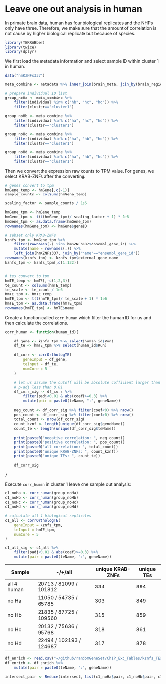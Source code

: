 # Leave one out analysis in human

In primate brain data, human has four biological replicates and the NHPs only have three. Therefore, we make sure that the amount of correlation is not cause by higher biological replicate but because of species.

```r
library(TEKRABber)
library(twice)
library(dplyr)
```

We first load the metadata information and select sample ID within cluster 1 in human.

```r
data("hmKZNFs337")

meta_combine <- metadata %>% inner_join(brain_meta, join_by(brain_region==region))

# prepare individual ID list
group_noHa <- meta_combine %>%
    filter(individual %in% c("hb", "hc", "hd")) %>%
    filter(cluster=="cluster1")

group_noHb <- meta_combine %>%
    filter(individual %in% c("ha", "hc", "hd")) %>%
    filter(cluster=="cluster1")

group_noHc <- meta_combine %>%
    filter(individual %in% c("ha", "hb", "hd")) %>%
    filter(cluster=="cluster1")

group_noHd <- meta_combine %>%
    filter(individual %in% c("ha", "hb", "hc")) %>%
    filter(cluster=="cluster1")

```

Then we convert the expression raw counts to TPM value. For genes, we select KRAB-ZNFs after the converting.

```r
# genes convert to tpm
hmGene_temp <- hmGene[,c(-1)]
sample_counts <- colSums(hmGene_temp)

scaling_factor <- sample_counts / 1e6

hmGene_tpm <- hmGene_temp
hmGene_tpm <- t(t(hmGene_tpm)/ scaling_factor + 1) * 1e6
hmGene_tpm <- as.data.frame(hmGene_tpm)
rownames(hmGene_tpm) <- hmGene$geneID

# sebset only KRAB-ZNFs
kznfs_tpm <- hmGene_tpm %>%
    filter(rownames(.) %in% hmKZNFs337$ensembl_gene_id) %>%
    mutate(name = rownames(.)) %>%
    left_join(hmKZNFs337, join_by("name"=="ensembl_gene_id"))
rownames(kznfs_tpm) <- kznfs_tpm$external_gene_name
kznfs_tpm <- kznfs_tpm[,c(1:132)]


# tes convert to tpm
hmTE_temp <- hmTE[,-c(1,2,3)]
te_count <- colSums(hmTE_temp)
te_scale <- te_count / 1e6
hmTE_tpm <- hmTE_temp
hmTE_tpm <- t(t(hmTE_tpm)/ te_scale + 1) * 1e6
hmTE_tpm <- as.data.frame(hmTE_tpm)
rownames(hmTE_tpm) <- hmTE$name
```

Create a function called `corr_human` which filter the human ID for us and then calculate the correlations.

```r
corr_human <- function(human_id){
    
    df_gene <- kznfs_tpm %>% select(human_id$Run)
    df_te <- hmTE_tpm %>% select(human_id$Run)
    
    df_corr <- corrOrthologTE(
        geneInput = df_gene,
        teInput = df_te,
        numCore = 5
    )
    
    # let us assume the cutoff will be absolute cofficient larger than 0.3 and 
    # p-adj less than 0.01
    df_corr_sig <- df_corr %>%
        filter(padj<0.01 & abs(coef)>=0.3) %>%
        mutate(pair = paste0(teName, ":", geneName))
    
    neg_count <- df_corr_sig %>% filter(coef<0) %>% nrow()
    pos_count <- df_corr_sig %>% filter(coef>0) %>% nrow()
    total_count <- nrow(df_corr_sig)
    count_kznf <- length(unique(df_corr_sig$geneName))
    count_te <- length(unique(df_corr_sig$teName))
    
    print(paste0("negative correlation: ", neg_count))
    print(paste0("positive correlation: ", pos_count))
    print(paste0("all correlation: ", total_count))
    print(paste0("unique KRAB-ZNFs: ", count_kznf))
    print(paste0("unique TEs: ", count_te))
    
    df_corr_sig
    
}
```

Execute `corr_human` in cluster 1 leave one sample out analysis:

```r
c1_noHa <- corr_human(group_noHa)
c1_noHb <- corr_human(group_noHb)
c1_noHc <- corr_human(group_noHc)
c1_noHd <- corr_human(group_noHd)

```

```r
# calculate all 4 biological replicates
c1_all <- corrOrthologTE(
    geneInput = kznfs_tpm,
    teInput = hmTE_tpm,
    numCore = 5
)

c1_all_sig <- c1_all %>% 
    filter(padj<0.01 & abs(coef)>=0.3) %>%
    mutate(pair = paste0(teName, ":", geneName))
```

| Sample      | -/+/all                 | unique KRAB-ZNFs | unique TEs |
|-------------|-------------------------|------------------|------------|
| all 4 human | 20713 / 81099 / 101812  | 334              | 894        |
| no Ha       | 11050 / 54735 / 65785   | 303              | 849        |
| no Hb       | 21835 / 87725 / 109560  | 315              | 859        |
| no Hc       | 20132 / 75636 / 95768   | 318              | 861        |
| no Hd       | 22494 / 102193 / 124687 | 317              | 878        |

```r
df_enrich <- read.csv("~/github/randomGeneSet/ChIP_Exo_Tables/kznfs_TEs_ChIP_exo_modified.csv")
df_enrich <- df_enrich %>%
    mutate(pair = paste0(teName, ":", geneName))

intersect_pair <- Reduce(intersect, list(c1_noHa$pair, c1_noHb$pair, c1_noHc$pair, c1_noHd$pair, df_enrich$pair)) #335: 241 positive correlation and 94 negative correlations



```
